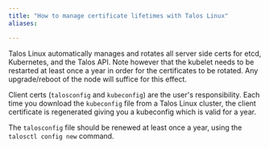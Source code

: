 ```yaml
---
title: "How to manage certificate lifetimes with Talos Linux"
aliases:

---
```


Talos Linux automatically manages and rotates all server side certs for etcd, Kubernetes, and the Talos API.
Note however that the kubelet needs to be restarted at least once a year in order for the certificates to be rotated.
Any upgrade/reboot of the node will suffice for this effect.

Client certs (`talosconfig` and `kubeconfig`) are the user's responsibility.
Each time you download the `kubeconfig` file from a Talos Linux cluster, the client certificate is regenerated giving you a kubeconfig which is valid for a year.

The `talosconfig` file should be renewed at least once a year, using the `talosctl config new` command.